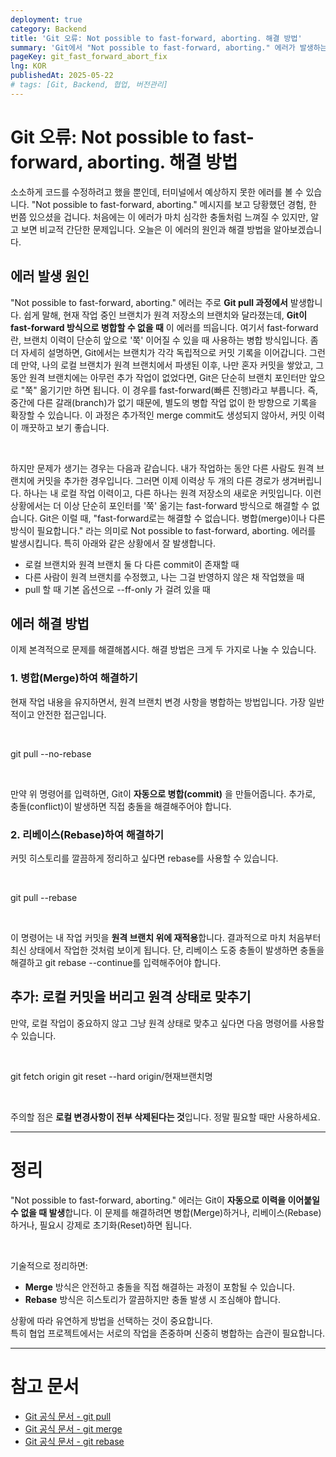 ```yaml
---
deployment: true
category: Backend
title: 'Git 오류: Not possible to fast-forward, aborting. 해결 방법'
summary: 'Git에서 "Not possible to fast-forward, aborting." 에러가 발생하는 이유와, 이를 해결하는 방법을 단계별로 알아봅니다.'
pageKey: git_fast_forward_abort_fix
lng: KOR
publishedAt: 2025-05-22
# tags: [Git, Backend, 협업, 버전관리]
---
```


# Git 오류: Not possible to fast-forward, aborting. 해결 방법

소소하게 코드를 수정하려고 했을 뿐인데, 터미널에서 예상하지 못한 에러를 볼 수 있습니다. "Not possible to fast-forward, aborting." 메시지를 보고 당황했던 경험, 한 번쯤 있으셨을 겁니다. 처음에는 이 에러가 마치 심각한 충돌처럼 느껴질 수 있지만, 알고 보면 비교적 간단한 문제입니다. 오늘은 이 에러의 원인과 해결 방법을 알아보겠습니다.

## 에러 발생 원인

"Not possible to fast-forward, aborting." 에러는 주로 **Git pull 과정에서** 발생합니다. 쉽게 말해, 현재 작업 중인 브랜치가 원격 저장소의 브랜치와 달라졌는데, **Git이 fast-forward 방식으로 병합할 수 없을 때** 이 에러를 띄웁니다. 여기서 fast-forward란, 브랜치 이력이 단순히 앞으로 '쭉' 이어질 수 있을 때 사용하는 병합 방식입니다. 좀 더 자세히 설명하면, Git에서는 브랜치가 각각 독립적으로 커밋 기록을 이어갑니다. 그런데 만약, 나의 로컬 브랜치가 원격 브랜치에서 파생된 이후, 나만 혼자 커밋을 쌓았고, 그동안 원격 브랜치에는 아무런 추가 작업이 없었다면, Git은 단순히 브랜치 포인터만 앞으로 "쭉" 옮기기만 하면 됩니다. 이 경우를 fast-forward(빠른 진행)라고 부릅니다. 즉, 중간에 다른 갈래(branch)가 없기 때문에, 별도의 병합 작업 없이 한 방향으로 기록을 확장할 수 있습니다. 이 과정은 추가적인 merge commit도 생성되지 않아서, 커밋 이력이 깨끗하고 보기 좋습니다.

<br />

하지만 문제가 생기는 경우는 다음과 같습니다. 내가 작업하는 동안 다른 사람도 원격 브랜치에 커밋을 추가한 경우입니다. 그러면 이제 이력상 두 개의 다른 경로가 생겨버립니다. 하나는 내 로컬 작업 이력이고, 다른 하나는 원격 저장소의 새로운 커밋입니다. 이런 상황에서는 더 이상 단순히 포인터를 '쭉' 옮기는 fast-forward 방식으로 해결할 수 없습니다. Git은 이럴 때, "fast-forward로는 해결할 수 없습니다. 병합(merge)이나 다른 방식이 필요합니다." 라는 의미로 Not possible to fast-forward, aborting. 에러를 발생시킵니다. 특히 아래와 같은 상황에서 잘 발생합니다.

- 로컬 브랜치와 원격 브랜치 둘 다 다른 commit이 존재할 때
- 다른 사람이 원격 브랜치를 수정했고, 나는 그걸 반영하지 않은 채 작업했을 때
- pull 할 때 기본 옵션으로 <codeline>--ff-only</codeline> 가 걸려 있을 때

## 에러 해결 방법

이제 본격적으로 문제를 해결해봅시다. 해결 방법은 크게 두 가지로 나눌 수 있습니다.

### 1. 병합(Merge)하여 해결하기

현재 작업 내용을 유지하면서, 원격 브랜치 변경 사항을 병합하는 방법입니다. 가장 일반적이고 안전한 접근입니다.

<br />

<codeline>git pull --no-rebase</codeline>

<br />

만약 위 명령어를 입력하면, Git이 **자동으로 병합(commit)** 을 만들어줍니다. 추가로, 충돌(conflict)이 발생하면 직접 충돌을 해결해주어야 합니다.

### 2. 리베이스(Rebase)하여 해결하기

커밋 히스토리를 깔끔하게 정리하고 싶다면 rebase를 사용할 수 있습니다.

<br />

<codeline>git pull --rebase</codeline>

<br />

이 명령어는 내 작업 커밋을 **원격 브랜치 위에 재적용**합니다. 결과적으로 마치 처음부터 최신 상태에서 작업한 것처럼 보이게 됩니다. 단, 리베이스 도중 충돌이 발생하면 충돌을 해결하고 <codeline>git rebase --continue</codeline>를 입력해주어야 합니다.

## 추가: 로컬 커밋을 버리고 원격 상태로 맞추기

만약, 로컬 작업이 중요하지 않고 그냥 원격 상태로 맞추고 싶다면 다음 명령어를 사용할 수 있습니다.

<br />

<codeline>git fetch origin</codeline>
<codeline>git reset --hard origin/현재브랜치명</codeline>

<br />

주의할 점은 <strong>로컬 변경사항이 전부 삭제된다는 것</strong>입니다. 정말 필요할 때만 사용하세요.

---

# 정리

"Not possible to fast-forward, aborting." 에러는 Git이 **자동으로 이력을 이어붙일 수 없을 때 발생**합니다.
이 문제를 해결하려면 병합(Merge)하거나, 리베이스(Rebase)하거나, 필요시 강제로 초기화(Reset)하면 됩니다.

<br />

기술적으로 정리하면:

- **Merge** 방식은 안전하고 충돌을 직접 해결하는 과정이 포함될 수 있습니다.
- **Rebase** 방식은 히스토리가 깔끔하지만 충돌 발생 시 조심해야 합니다.

상황에 따라 유연하게 방법을 선택하는 것이 중요합니다.  
특히 협업 프로젝트에서는 서로의 작업을 존중하며 신중히 병합하는 습관이 필요합니다.

---

# 참고 문서

- [Git 공식 문서 - git pull](https://git-scm.com/docs/git-pull)
- [Git 공식 문서 - git merge](https://git-scm.com/docs/git-merge)
- [Git 공식 문서 - git rebase](https://git-scm.com/docs/git-rebase)
